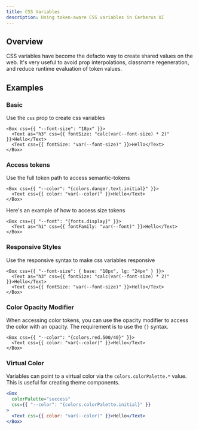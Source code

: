 ```yaml
---
title: CSS Variables
description: Using token-aware CSS variables in Cerberus UI
---
```


## Overview

CSS variables have become the defacto way to create shared values on the web.
It's very useful to avoid prop interpolations, classname regeneration, and
reduce runtime evaluation of token values.

## Examples

### Basic

Use the `css` prop to create css variables

```tsx
<Box css={{ "--font-size": "18px" }}>
  <Text as="h3" css={{ fontSize: "calc(var(--font-size) * 2)" }}>Hello</Text>
  <Text css={{ fontSize: "var(--font-size)" }}>Hello</Text>
</Box>
```

### Access tokens

Use the full token path to access semantic-tokens

```tsx
<Box css={{ "--color": "{colors.danger.text.initial}" }}>
  <Text css={{ color: "var(--color)" }}>Hello</Text>
</Box>
```

Here's an example of how to access size tokens

```tsx
<Box css={{ "--font": "{fonts.display}" }}>
  <Text as="h1" css={{ fontFamily: "var(--font)" }}>Hello</Text>
</Box>
```

### Responsive Styles

Use the responsive syntax to make css variables responsive

```tsx
<Box css={{ "--font-size": { base: "18px", lg: "24px" } }}>
  <Text as="h3" css={{ fontSize: "calc(var(--font-size) * 2)" }}>Hello</Text>
  <Text css={{ fontSize: "var(--font-size)" }}>Hello</Text>
</Box>
```

### Color Opacity Modifier

When accessing color tokens, you can use the opacity modifier to access the
color with an opacity. The requirement is to use the `{}` syntax.

```tsx
<Box css={{ "--color": "{colors.red.500/40}" }}>
  <Text css={{ color: "var(--color)" }}>Hello</Text>
</Box>
```

### Virtual Color

Variables can point to a virtual color via the `colors.colorPalette.*` value.
This is useful for creating theme components.

```jsx
<Box
  colorPalette="success"
  css={{ "--color": "{colors.colorPalette.initial}" }}
>
  <Text css={{ color: "var(--color)" }}>Hello</Text>
</Box>
```